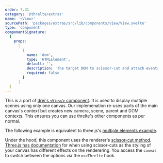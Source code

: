 ```yaml
---
order: 7.31
category: '@threlte/extras'
name: '<View>'
sourcePath: 'packages/extras/src/lib/components/View/View.svelte'
type: 'component'
componentSignature:
  {
    props:
      [
        {
          name: 'dom',
          type: 'HTMLElement',
          default: '',
          description: 'The target DOM to scissor-cut and attach events. Does nothing if none given.',
          required: false
        }
      ]
  }
---
```


This is a port of [drei's `<View/>` component](https://drei.docs.pmnd.rs/portals/view).
It is used to display multiple scenes using only one canvas. Our implemenation re-uses
parts of the main canvas's context but creates new camera, scene, parent and DOM contexts.
This ensures you can use threlte's other components as per normal.

The following example is equivalent to three.js's [multiple elements example](https://threejs.org/examples/#webgl_multiple_elements).

<Example path="extras/view" />

Under the hood, this component uses the renderer's [scissor-cut method](https://threejs.org/docs/index.html#api/en/renderers/WebGLRenderer.setScissor).
[Three.js has documentation](https://threejs.org/manual/#en/multiple-scenes) for
when using scissor-cuts as the styling of your canvas has different effects on the
renderering. You access the `canvas` to switch between the options via the `useThrelte` hook.
